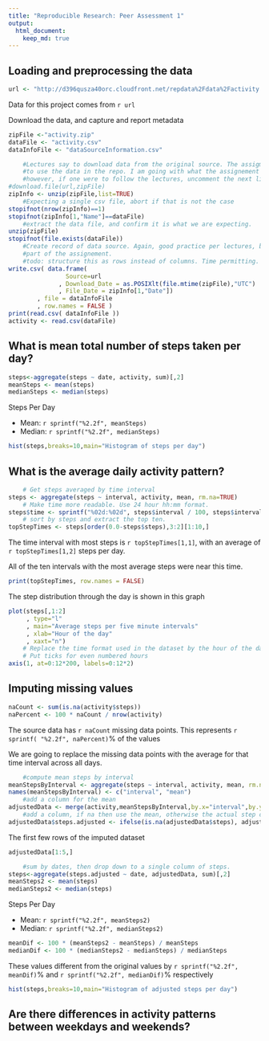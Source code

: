 ---
title: "Reproducible Research: Peer Assessment 1"
output: 
  html_document:
    keep_md: true
---


## Loading and preprocessing the data


```{r}
url <- "http://d396qusza40orc.cloudfront.net/repdata%2Fdata%2Factivity.zip"
```

Data for this project comes from `r url`

Download the data, and capture and report metadata


```{r}
zipFile <-"activity.zip"
dataFile <- "activity.csv"
dataInfoFile <- "dataSourceInformation.csv"

    #Lectures say to download data from the original source. The assigment says
    #to use the data in the repo. I am going with what the assignement says,
    #however, if one were to follow the lectures, uncomment the next line.
#download.file(url,zipFile)
zipInfo <- unzip(zipFile,list=TRUE)
    #Expecting a single csv file, abort if that is not the case
stopifnot(nrow(zipInfo)==1)
stopifnot(zipInfo[1,"Name"]==dataFile)
    #extract the data file, and confirm it is what we are expecting.
unzip(zipFile)
stopifnot(file.exists(dataFile))
    #Create record of data source. Again, good practice per lectures, but not
    #part of the assignement.
    #todo: structure this as rows instead of columns. Time permitting.
write.csv( data.frame(
                Source=url
              , Download_Date = as.POSIXlt(file.mtime(zipFile),"UTC")
              , File_Date = zipInfo[1,"Date"])
        , file = dataInfoFile
        , row.names = FALSE )
print(read.csv( dataInfoFile ))
activity <- read.csv(dataFile)
```


## What is mean total number of steps taken per day?


```{r}
steps<-aggregate(steps ~ date, activity, sum)[,2]
meanSteps <- mean(steps)
medianSteps <- median(steps)
```

Steps Per Day

- Mean:   `r sprintf("%2.2f", meanSteps)`  
- Median:  `r sprintf("%2.2f", medianSteps)`



```{r}
hist(steps,breaks=10,main="Histogram of steps per day")
```



## What is the average daily activity pattern?

```{r}
    # Get steps averaged by time interval
steps <- aggregate(steps ~ interval, activity, mean, rm.na=TRUE)
    # Make time more readable. Use 24 hour hh:mm format.
steps$time <- sprintf("%02d:%02d", steps$interval / 100, steps$interval %% 100)
    # sort by steps and extract the top ten.
topStepTimes <- steps[order(0.0-steps$steps),3:2][1:10,]
```

The time interval with most steps is `r topStepTimes[1,1]`, with an average of `r topStepTimes[1,2]` steps per day.

All of the ten intervals with the most average steps were near this time.

```{r}
print(topStepTimes, row.names = FALSE)
```

The step distribution through the day is shown in this graph

```{r}
plot(steps[,1:2]
     , type="l"
     , main="Average steps per five minute intervals"
     , xlab="Hour of the day"
     , xaxt="n")
    # Replace the time format used in the dataset by the hour of the day on the x axis.
    # Put ticks for even numbered hours
axis(1, at=0:12*200, labels=0:12*2)
```



## Imputing missing values
```{r}
naCount <- sum(is.na(activity$steps))
naPercent <- 100 * naCount / nrow(activity)
```

The source data has `r naCount` missing data points. This represents `r sprintf( "%2.2f", naPercent)`% of the values

We are going to replace the missing data points with the average for that time interval across all days.


```{r}
    #compute mean steps by interval
meanStepsByInterval <- aggregate(steps ~ interval, activity, mean, rm.na=TRUE)
names(meanStepsByInterval) <- c("interval", "mean")
    #add a column for the mean
adjustedData <- merge(activity,meanStepsByInterval,by.x="interval",by.y="interval")
    #add a column, if na then use the mean, otherwise the actual step count
adjustedData$steps.adjusted <- ifelse(is.na(adjustedData$steps), adjustedData$mean, adjustedData$steps)
```

The first few rows of the imputed dataset
```{r}
adjustedData[1:5,]
```

```{r}
    #sum by dates, then drop down to a single column of steps.
steps<-aggregate(steps.adjusted ~ date, adjustedData, sum)[,2]
meanSteps2 <- mean(steps)
medianSteps2 <- median(steps)
```

Steps Per Day

- Mean:   `r sprintf("%2.2f", meanSteps2)`  
- Median:  `r sprintf("%2.2f", medianSteps2)`

```{r}
meanDif <- 100 * (meanSteps2 - meanSteps) / meanSteps
medianDif <- 100 * (medianSteps2 - medianSteps) / medianSteps
```

These values different from the original values by `r sprintf("%2.2f", meanDif)`% and 
`r sprintf("%2.2f", medianDif)`% respectively


```{r}
hist(steps,breaks=10,main="Histogram of adjusted steps per day")
```


## Are there differences in activity patterns between weekdays and weekends?
